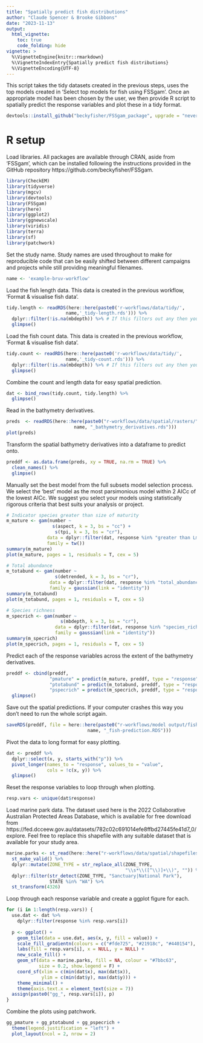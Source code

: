 ```yaml
---
title: "Spatially predict fish distributions"
author: "Claude Spencer & Brooke Gibbons"
date: "2023-11-13"
output:
  html_vignette:
    toc: true
    code_folding: hide
vignette: >
  %\VignetteEngine{knitr::rmarkdown}
  %\VignetteIndexEntry{Spatially predict fish distributions}
  %\VignetteEncoding{UTF-8}
---
```


This script takes the tidy datasets created in the previous steps, uses the top models created in 'Select top models for fish using FSSgam'. Once an appropriate model has been chosen by the user, we then provide R script to spatially predict the response variables and plot these in a tidy format.

```r
devtools::install_github("beckyfisher/FSSgam_package", upgrade = "never")
```

# R setup
Load libraries. All packages are available through CRAN, aside from 'FSSgam', which can be installed following the instructions provided in the GitHub repository https://github.com/beckyfisher/FSSgam. 

```r
library(CheckEM)
library(tidyverse)
library(mgcv)
library(devtools)
library(FSSgam)
library(here)
library(ggplot2)
library(ggnewscale)
library(viridis)
library(terra)
library(sf)
library(patchwork)
```

Set the study name. Study names are used throughout to make for reproducible code that can be easily shifted between different campaigns and projects while still providing meaningful filenames.

```r
name <- 'example-bruv-workflow'
```

Load the fish length data. This data is created in the previous workflow, 'Format & visualise fish data'.

```r
tidy.length <- readRDS(here::here(paste0('r-workflows/data/tidy/', 
                      name,'_tidy-length.rds'))) %>%
  dplyr::filter(!is.na(mbdepth)) %>% # If this filters out any then you need to go back and create your spatial layers
  glimpse()
```

Load the fish count data. This data is created in the previous workflow, 'Format & visualise fish data'.

```r
tidy.count <- readRDS(here::here(paste0('r-workflows/data/tidy/', 
                      name,'_tidy-count.rds'))) %>%
  dplyr::filter(!is.na(mbdepth)) %>% # If this filters out any then you need to go back and create your spatial layers
  glimpse()
```

Combine the count and length data for easy spatial prediction.

```r
dat <- bind_rows(tidy.count, tidy.length) %>%
  glimpse()
```

Read in the bathymetry derivatives.

```r
preds  <- readRDS(here::here(paste0("r-workflows/data/spatial/rasters/", 
                         name, "_bathymetry_derivatives.rds")))
plot(preds)
```

Transform the spatial bathymetry derivatives into a dataframe to predict onto.

```r
preddf <- as.data.frame(preds, xy = TRUE, na.rm = TRUE) %>%
  clean_names() %>%
  glimpse()
```

Manually set the best model from the full subsets model selection process. We select the 'best' model as the most parsimonious model within 2 AICc of the lowest AICc. We suggest you select your models using statistically rigorous criteria that best suits your analysis or project.

```r
# Indicator species greater than size of maturity
m_mature <- gam(number ~ 
                 s(aspect, k = 3, bs = "cc") +
                  s(tpi, k = 3, bs = "cr"), 
               data = dplyr::filter(dat, response %in% "greater than Lm"), 
               family = tw())
summary(m_mature)
plot(m_mature, pages = 1, residuals = T, cex = 5)

# Total abundance
m_totabund <- gam(number ~ 
                  s(detrended, k = 3, bs = "cr"), 
                data = dplyr::filter(dat, response %in% "total_abundance"), 
                family = gaussian(link = "identity"))
summary(m_totabund)
plot(m_totabund, pages = 1, residuals = T, cex = 5)

# Species richness
m_specrich <- gam(number ~ 
                    s(mbdepth, k = 3, bs = "cr"), 
                  data = dplyr::filter(dat, response %in% "species_richness"), 
                  family = gaussian(link = "identity"))
summary(m_specrich)
plot(m_specrich, pages = 1, residuals = T, cex = 5)
```

Predict each of the response variables across the extent of the bathymetry derivatives.

```r
preddf <- cbind(preddf, 
                "pmature" = predict(m_mature, preddf, type = "response"),
                "ptotabund" = predict(m_totabund, preddf, type = "response"),
                "pspecrich" = predict(m_specrich, preddf, type = "response")) %>%
  glimpse()
```

Save out the spatial predictions. If your computer crashes this way you don't need to run the whole script again.

```r
saveRDS(preddf, file = here::here(paste0("r-workflows/model output/fish/", 
                              name, "_fish-prediction.RDS")))
```

Pivot the data to long format for easy plotting.

```r
dat <- preddf %>%
  dplyr::select(x, y, starts_with("p")) %>%
  pivot_longer(names_to = "response", values_to = "value",
               cols = !c(x, y)) %>%
  glimpse()
```

Reset the response variables to loop through when plotting. 

```r
resp.vars <- unique(dat$response)
```

Load marine park data. The dataset used here is the 2022 Collaborative Australian Protected Areas Database, which is available for free download from https://fed.dcceew.gov.au/datasets/782c02c691014efe8ffbd27445fe41d7_0/explore. Feel free to replace this shapefile with any suitable dataset that is available for your study area.

```r
marine.parks <- st_read(here::here("r-workflows/data/spatial/shapefiles/Collaborative_Australian_Protected_Areas_Database_(CAPAD)_2022_-_Marine.shp")) %>%
  st_make_valid() %>%
  dplyr::mutate(ZONE_TYPE = str_replace_all(ZONE_TYPE, 
                                            "\\s*\\([^\\)]+\\)", "")) %>%
  dplyr::filter(str_detect(ZONE_TYPE, "Sanctuary|National Park"),
                STATE %in% "WA") %>%                        
  st_transform(4326)
```

Loop through each response variable and create a ggplot figure for each. 

```r
for (i in 1:length(resp.vars)) {
  use.dat <- dat %>%
    dplyr::filter(response %in% resp.vars[i])
  
  p <- ggplot() +
    geom_tile(data = use.dat, aes(x, y, fill = value)) +
    scale_fill_gradientn(colours = c("#fde725", "#21918c", "#440154"), na.value = "transparent") +
    labs(fill = resp.vars[i], x = NULL, y = NULL) +
    new_scale_fill() +                     
    geom_sf(data = marine.parks, fill = NA, colour = "#7bbc63", 
            size = 0.2, show.legend = F) +
    coord_sf(xlim = c(min(dat$x), max(dat$x)),
             ylim = c(min(dat$y), max(dat$y))) +
    theme_minimal() +
    theme(axis.text.x = element_text(size = 7))
  assign(paste0("gg_", resp.vars[i]), p)
}
```

Combine the plots using patchwork.

```r
gg_pmature + gg_ptotabund + gg_pspecrich +
  theme(legend.justification = "left") +
  plot_layout(ncol = 2, nrow = 2)
```
